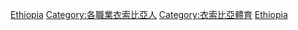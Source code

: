 {{Catnav|頁面分類|社会|文化|体育|运动员|各国运动员}}
{{Catnav|頁面分類|社会|文化|体育|各國體育|衣索比亞體育}}
{{Catnav|頁面分類|地理|国家|非洲国家|衣索比亞|衣索比亞人|各職業衣索比亞人}}
{{Catnav|頁面分類|人物|各職業人物|运动员|各国运动员}}
{{Catnav|頁面分類|人物|職業|按职业分类的各国人物|各職業衣索比亞人}}
{{Catnav|頁面分類|人物|各國人物|衣索比亞人|各職業衣索比亞人}}

{{Commonscat|Sportspeople from Ethiopia}}

[[Category:各國運動員|Ethiopia]]
[[Category:各職業衣索比亞人|Category:各職業衣索比亞人]]
[[Category:衣索比亞體育|Category:衣索比亞體育]]
[[Category:非洲運動員|Ethiopia]]